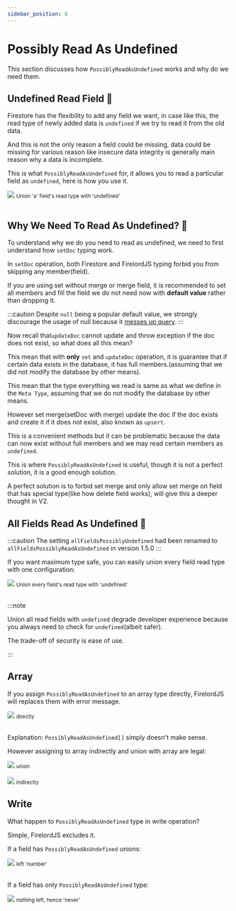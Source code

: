 ```yaml
---
sidebar_position: 6
---
```


# Possibly Read As Undefined

This section discusses how `PossiblyReadAsUndefined` works and why do we need them.

## Undefined Read Field 🦜

Firestore has the flexibility to add any field we want, in case like this, the read type of newly added data is `undefined` if we try to read it from the old data.

And this is not the only reason a field could be missing, data could be missing for various reason like insecure data integrity is generally main reason why a data is incomplete.

This is what `PossiblyReadAsUndefined` for, it allows you to read a particular field as `undefined`, here is how you use it.

<div style={{ display: 'flex', flexDirection: 'column', alignItems: 'center' }}>
	<img src="/firelord/possiblyReadAsUndefined1.png" />
	<small>Union 'a' field's read type with 'undefined'</small>
</div>
<br />

## Why We Need To Read As Undefined? 🦜

To understand why we do you need to read as undefined, we need to first understand how `setDoc` typing work.

In `setDoc` operation, both Firestore and FirelordJS typing forbid you from skipping any member(field).

If you are using set without merge or merge field, it is recommended to set all members and fill the field we do not need now with **default value** rather than dropping it.

:::caution
Despite `null` being a popular default value, we strongly discourage the usage of null because it [messes up query](https://stackoverflow.com/a/71173190/5338829).
:::

Now recall that`updateDoc` cannot update and throw exception if the doc does not exist, so what does all this mean?

This mean that with **only** `set` and `updateDoc` operation, it is guarantee that if certain data exists in the database, it has full members.(assuming that we did not modify the database by other means).

This mean that the type everything we read is same as what we define in the `Meta Type`, assuming that we do not modify the database by other means.

However set merge(setDoc with merge) update the doc if the doc exists and create it if it does not exist, also known as `upsert`.

This is a convenient methods but it can be problematic because the data can now exist without full members and we may read certain members as `undefined`.

This is where `PossiblyReadAsUndefined` is useful, though it is not a perfect solution, it is a good enough solution.

A perfect solution is to forbid set merge and only allow set merge on field that has special type(like how delete field works), will give this a deeper thought in V2.

## All Fields Read As Undefined 🦜

:::caution
The setting `allFieldsPossiblyUndefined` had been renamed to `allFieldsPossiblyReadAsUndefined` in version 1.5.0
:::

If you want maximum type safe, you can easily union every field read type with one configuration:

<div style={{ display: 'flex', flexDirection: 'column', alignItems: 'center' }}>
	<img src="/firelord/possiblyReadAsUndefined2.png" />
	<small>Union every field's read type with 'undefined'</small>
</div>
<br />

:::note

Union all read fields with `undefined` degrade developer experience because you always need to check for `undefined`(albeit safer).

The trade-off of security is ease of use.

:::

## Array

If you assign `PossiblyReadAsUndefined` to an array type directly, FirelordJS will replaces them with error message.

<div style={{ display: 'flex', flexDirection: 'column', alignItems: 'center' }}>
	<img src="/firelord/possiblyReadAsUndefined3.png" />
	<small>directly</small>
</div>

<br />

Explanation: `PossiblyReadAsUndefined[]` simply doesn't make sense.

However assigning to array indirectly and union with array are legal:

<div style={{ display: 'flex', flexDirection: 'column', alignItems: 'center' }}>
	<img src="/firelord/possiblyReadAsUndefined4.png" />
	<small>union</small>
</div>
<br />
<div style={{ display: 'flex', flexDirection: 'column', alignItems: 'center' }}>
	<img src="/firelord/possiblyReadAsUndefined5.png" />
	<small>indirectly</small>
</div>

## Write

What happen to `PossiblyReadAsUndefined` type in write operation?

Simple, FirelordJS excludes it.

If a field has `PossiblyReadAsUndefined` unions:

<div style={{ display: 'flex', flexDirection: 'column', alignItems: 'center' }}>
	<img src="/firelord/possiblyReadAsUndefined6.png" />
	<small>left 'number' </small>
</div>
<br />

If a field has only `PossiblyReadAsUndefined` type:

<div style={{ display: 'flex', flexDirection: 'column', alignItems: 'center' }}>
	<img src="/firelord/possiblyReadAsUndefined7.png" />
	<small>nothing left, hence 'never'</small>
</div>
